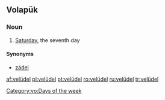 ==Volapük==

===Noun===
{{infl|vo|noun}}

# {{archaic|lang=vo}} [[Saturday]], the seventh day

====Synonyms====
* [[zädel]]

[[Category:vo:Days of the week]]

[[af:velüdel]]
[[pl:velüdel]]
[[pt:velüdel]]
[[ro:velüdel]]
[[ru:velüdel]]
[[tr:velüdel]]